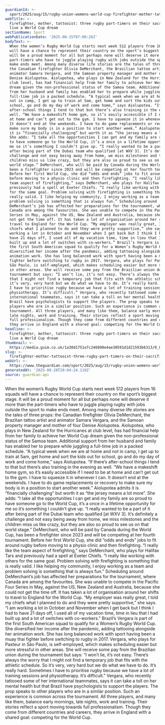 ```yaml
---
guardianId: >-
  sport/2025/aug/15/rugby-union-womens-world-cup-firefighter-mother-tattooist-part-timers-sacrifices
webTitle: >-
  Firefighter, mother, tattooist: three rugby part-timers on their sacrifices to
  live a World Cup dream
sectionName: Sport
webPublicationDate: '2025-08-15T07:00:26Z'
bodyText: >-
  When the women’s Rugby World Cup starts next week 512 players from 16 squads
  will have a chance to represent their country on the sport’s biggest stage. It
  will be a proud moment for all but perhaps none will deserve it more than the
  part-timers who have to juggle playing rugby with jobs outside the sport to
  make ends meet. Among many diverse life stories are the tales of three props:
  the Canadian firefighter Olivia DeMerchant, the Brazilian tattoo artist and
  animator Samara Vergara, and the Samoan property manager and mother of four
  Denise Aiolupotea. Aiolupotea, who plays in New Zealand for the Hurricanes at
  club level, has had financial help from her family to achieve her World Cup
  dream given the non-professional status of the Samoa team. Additional support
  from her husband and family has enabled her to prepare while juggling a
  full-time job in a packed schedule. “A typical week when we are at home and
  not in camp, I get up to train at 5am, get home and sort the kids out for
  school, go and do my day of work and come home,” says Aiolupotea. “If there’s
  after-school things I tend to that but there’s also training in the evening as
  well. “We have a makeshift home gym, so it’s easily accessible if I need to be
  at home and can’t get out to the gym. I have to squeeze it in whenever I can.
  It doesn’t end at the weekends. I have to do game replacements or recovery to
  make sure my body is in a position to start another week.” Aiolupotea admits
  it is “financially challenging” but worth it as “the jersey means a lot more”.
  She adds: “I take all the opportunities I can get and my family are so proud
  to have someone go to the World Cup, it’s a once in a lifetime opportunity for
  me so it’s something I couldn’t give up. “I really wanted to be a part of it
  after being part of the Dubai team who qualified [at WXV 3]. It’s definitely a
  challenge and not easy being away from home, we miss milestones and the
  children miss us like crazy, but they are also so proud to see us on that
  world stage.” DeMerchant, who will be paid by Canada during the World Cup, has
  been a firefighter since 2023 and will be competing at her fourth tournament.
  Before her first World Cup, she did “odds and ends” jobs to fit around rugby
  before moving to a physio clinic and then firefighting. “I really like the
  team aspect of firefighting,” says DeMerchant, who plays for Halifax Tars and
  previously had a spell at Exeter Chiefs. “I really like working with others
  for the same goal. Problem solving with firefighting is something that is
  really valid. I like helping my community, I enjoy working as a team and
  problem solving is something that is always fun.” Scheduling around
  DeMerchant’s job has affected her preparations for the tournament, where
  Canada are among the favourites. She was unable to compete in the Pacific Four
  Series in May, against the US, New Zealand and Australia, because she could
  not get the time off. It has taken a lot of organisation around her shifts to
  travel to England for the World Cup. “My employer was really great, I told my
  chiefs what I planned to do and they were pretty supportive,” she says. “I am
  working a lot in October and November when I get back but I think I had to
  have 21 days off, I used all of my vacation time, time in lieu that I had
  built up and a lot of switches with co-workers.” Brazil’s Vergara is part of
  the first South American squad to qualify for a Women’s Rugby World Cup. She
  diversified her income after the pandemic, adding tattooing alongside her
  animation work. She has long balanced work with sport having been a muay thai
  fighter before switching to rugby in 2017. Vergara, who plays for Pasteur in
  São Paulo, is self-employed, which makes scheduling easier but more stressful
  in other areas. She will receive some pay from the Brazilian union during the
  tournament but says: “I won’t lie, it’s not easy. There’s always the worry
  that I might not find a temporary job that fits with the athletic schedule. So
  it’s very, very hard but we do what we have to do. It’s really hard. Sometimes
  I have to prioritise rugby because we have a lot of training sessions and
  physiotherapy. It’s difficult.” Vergara, who recently tattooed some of her
  international teammates, says it can take a toll on her mental health but that
  Brazil have psychologists to support the players. The prop speaks to other
  players who are in a similar position. Such an experience is common across the
  tournament. All three players, and many like them, balance early mornings,
  late nights, work and training. Their stories reflect a sport moving towards
  full professionalism. Though they come from different countries and careers,
  they arrive in England with a shared goal: competing for the World Cup.
headline: >-
  Firefighter, mother, tattooist: three rugby part-timers on their sacrifices to
  live a World Cup dream
thumbnail: >-
  https://media.guim.co.uk/1a30d1751e7c246890e4ae30591d1d21593b6313/0_891_3024_2419/500.jpg
slug: >-
  firefighter-mother-tattooist-three-rugby-part-timers-on-their-sacrifices-to-live-a-world-cup-dream
webUrl: >-
  https://www.theguardian.com/sport/2025/aug/15/rugby-union-womens-world-cup-firefighter-mother-tattooist-part-timers-sacrifices
generatedAt: '2025-08-28T20:04:24.118Z'
source: guardian-api
---
```

When the women’s Rugby World Cup starts next week 512 players from 16 squads will have a chance to represent their country on the sport’s biggest stage. It will be a proud moment for all but perhaps none will deserve it more than the part-timers who have to juggle playing rugby with jobs outside the sport to make ends meet. Among many diverse life stories are the tales of three props: the Canadian firefighter Olivia DeMerchant, the Brazilian tattoo artist and animator Samara Vergara, and the Samoan property manager and mother of four Denise Aiolupotea. Aiolupotea, who plays in New Zealand for the Hurricanes at club level, has had financial help from her family to achieve her World Cup dream given the non-professional status of the Samoa team. Additional support from her husband and family has enabled her to prepare while juggling a full-time job in a packed schedule. “A typical week when we are at home and not in camp, I get up to train at 5am, get home and sort the kids out for school, go and do my day of work and come home,” says Aiolupotea. “If there’s after-school things I tend to that but there’s also training in the evening as well. “We have a makeshift home gym, so it’s easily accessible if I need to be at home and can’t get out to the gym. I have to squeeze it in whenever I can. It doesn’t end at the weekends. I have to do game replacements or recovery to make sure my body is in a position to start another week.” Aiolupotea admits it is “financially challenging” but worth it as “the jersey means a lot more”. She adds: “I take all the opportunities I can get and my family are so proud to have someone go to the World Cup, it’s a once in a lifetime opportunity for me so it’s something I couldn’t give up. “I really wanted to be a part of it after being part of the Dubai team who qualified [at WXV 3]. It’s definitely a challenge and not easy being away from home, we miss milestones and the children miss us like crazy, but they are also so proud to see us on that world stage.” DeMerchant, who will be paid by Canada during the World Cup, has been a firefighter since 2023 and will be competing at her fourth tournament. Before her first World Cup, she did “odds and ends” jobs to fit around rugby before moving to a physio clinic and then firefighting. “I really like the team aspect of firefighting,” says DeMerchant, who plays for Halifax Tars and previously had a spell at Exeter Chiefs. “I really like working with others for the same goal. Problem solving with firefighting is something that is really valid. I like helping my community, I enjoy working as a team and problem solving is something that is always fun.” Scheduling around DeMerchant’s job has affected her preparations for the tournament, where Canada are among the favourites. She was unable to compete in the Pacific Four Series in May, against the US, New Zealand and Australia, because she could not get the time off. It has taken a lot of organisation around her shifts to travel to England for the World Cup. “My employer was really great, I told my chiefs what I planned to do and they were pretty supportive,” she says. “I am working a lot in October and November when I get back but I think I had to have 21 days off, I used all of my vacation time, time in lieu that I had built up and a lot of switches with co-workers.” Brazil’s Vergara is part of the first South American squad to qualify for a Women’s Rugby World Cup. She diversified her income after the pandemic, adding tattooing alongside her animation work. She has long balanced work with sport having been a muay thai fighter before switching to rugby in 2017. Vergara, who plays for Pasteur in São Paulo, is self-employed, which makes scheduling easier but more stressful in other areas. She will receive some pay from the Brazilian union during the tournament but says: “I won’t lie, it’s not easy. There’s always the worry that I might not find a temporary job that fits with the athletic schedule. So it’s very, very hard but we do what we have to do. It’s really hard. Sometimes I have to prioritise rugby because we have a lot of training sessions and physiotherapy. It’s difficult.” Vergara, who recently tattooed some of her international teammates, says it can take a toll on her mental health but that Brazil have psychologists to support the players. The prop speaks to other players who are in a similar position. Such an experience is common across the tournament. All three players, and many like them, balance early mornings, late nights, work and training. Their stories reflect a sport moving towards full professionalism. Though they come from different countries and careers, they arrive in England with a shared goal: competing for the World Cup.
